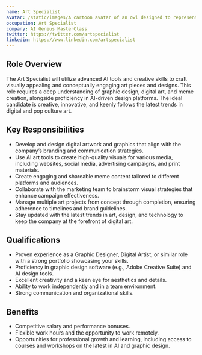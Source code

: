```yaml
---
name: Art Specialist
avatar: /static/images/A cartoon avatar of an owl designed to represent an AI Art Specialist, styled as a meme. The owl should appear creative and wise, wearing trendy glass.webp
occupation: Art Specialist
company: AI Genius MasterClass
twitter: https://twitter.com/artspecialist
linkedin: https://www.linkedin.com/artspecialist
---
```


## Role Overview

The Art Specialist will utilize advanced AI tools and creative skills to craft visually appealing and conceptually engaging art pieces and designs. This role requires a deep understanding of graphic design, digital art, and meme creation, alongside proficiency in AI-driven design platforms. The ideal candidate is creative, innovative, and keenly follows the latest trends in digital and pop culture art.

## Key Responsibilities

- Develop and design digital artwork and graphics that align with the company’s branding and communication strategies.
- Use AI art tools to create high-quality visuals for various media, including websites, social media, advertising campaigns, and print materials.
- Create engaging and shareable meme content tailored to different platforms and audiences.
- Collaborate with the marketing team to brainstorm visual strategies that enhance campaign effectiveness.
- Manage multiple art projects from concept through completion, ensuring adherence to timelines and brand guidelines.
- Stay updated with the latest trends in art, design, and technology to keep the company at the forefront of digital art.

## Qualifications

- Proven experience as a Graphic Designer, Digital Artist, or similar role with a strong portfolio showcasing your skills.
- Proficiency in graphic design software (e.g., Adobe Creative Suite) and AI design tools.
- Excellent creativity and a keen eye for aesthetics and details.
- Ability to work independently and in a team environment.
- Strong communication and organizational skills.

## Benefits

- Competitive salary and performance bonuses.
- Flexible work hours and the opportunity to work remotely.
- Opportunities for professional growth and learning, including access to courses and workshops on the latest in AI and graphic design.
